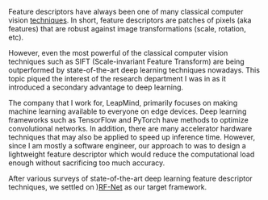Feature descriptors have always been one of many classical computer vision [techniques](https://docs.opencv.org/3.4/db/d27/tutorial_py_table_of_contents_feature2d.html). In short, feature descriptors are patches of pixels (aka features) that are robust against image transformations (scale, rotation, etc).

However, even the most powerful of the classical computer vision techniques such as SIFT (Scale-invariant Feature Transform) are being outperformed by state-of-the-art deep learning techniques nowadays. This topic piqued the interest of the research department I was in as it introduced a secondary advantage to deep learning.

The company that I work for, LeapMind, primarily focuses on making machine learning available to everyone on edge devices. Deep learning frameworks such as TensorFlow and PyTorch have methods to optimize convolutional networks. In addition, there are many accelerator hardware techniques that may also be applied to speed up inference time. However, since I am mostly a software engineer, our approach to was to design a lightweight feature descriptor which would reduce the computational load enough without sacrificing too much accuracy.

After various surveys of state-of-the-art deep learning feature descriptor techniques, we settled on )[RF-Net](https://arxiv.org/abs/1906.00604) as our target framework.